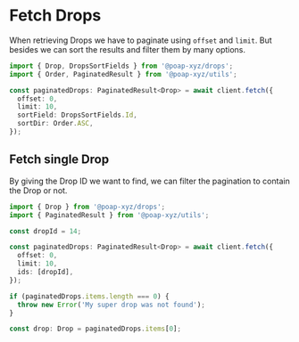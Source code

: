 # Fetch Drops

When retrieving Drops we have to paginate using `offset` and `limit`. But besides we can sort the
results and filter them by many options.

```typescript
import { Drop, DropsSortFields } from '@poap-xyz/drops';
import { Order, PaginatedResult } from '@poap-xyz/utils';

const paginatedDrops: PaginatedResult<Drop> = await client.fetch({
  offset: 0,
  limit: 10,
  sortField: DropsSortFields.Id,
  sortDir: Order.ASC,
});
```

## Fetch single Drop

By giving the Drop ID we want to find, we can filter the pagination to contain the Drop or not.

```typescript
import { Drop } from '@poap-xyz/drops';
import { PaginatedResult } from '@poap-xyz/utils';

const dropId = 14;

const paginatedDrops: PaginatedResult<Drop> = await client.fetch({
  offset: 0,
  limit: 10,
  ids: [dropId],
});

if (paginatedDrops.items.length === 0) {
  throw new Error('My super drop was not found');
}

const drop: Drop = paginatedDrops.items[0];
```
